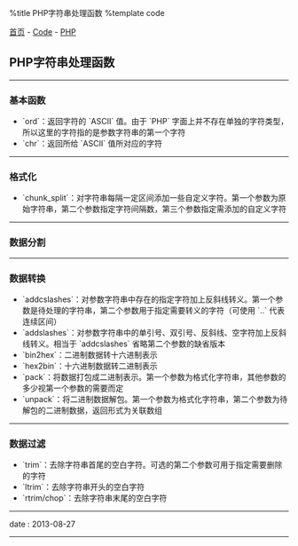 %title PHP字符串处理函数
%template code

[[../../index|首页]] - [[../index|Code]] - [[index|PHP]]
==PHP字符串处理函数==
----
===基本函数===

* `ord`：返回字符的 `ASCII` 值。由于 `PHP` 字面上并不存在单独的字符类型，所以这里的字符指的是参数字符串的第一个字符
* `chr`：返回所给 `ASCII` 值所对应的字符
----
===格式化===

* `chunk_split`：对字符串每隔一定区间添加一些自定义字符。第一个参数为原始字符串，第二个参数指定字符间隔数，第三个参数指定需添加的自定义字符
----
===数据分割===
----
===数据转换===

* `addcslashes`：对参数字符串中存在的指定字符加上反斜线转义。第一个参数是待处理的字符串，第二个参数用于指定需要转义的字符（可使用 `..` 代表连续区间）
* `addslashes`：对参数字符串中的单引号、双引号、反斜线、空字符加上反斜线转义。相当于 `addcslashes` 省略第二个参数的缺省版本
* `bin2hex`：二进制数据转十六进制表示
* `hex2bin`：十六进制数据转二进制表示
* `pack`：将数据打包成二进制表示。第一个参数为格式化字符串，其他参数的多少视第一个参数的需要而定
* `unpack`：将二进制数据解包。第一个参数为格式化字符串，第二个参数为待解包的二进制数据，返回形式为关联数组
----
===数据过滤===

* `trim`：去除字符串首尾的空白字符。可选的第二个参数可用于指定需要删除的字符
* `ltrim`：去除字符串开头的空白字符
* `rtrim/chop`：去除字符串末尾的空白字符
----
<red>date</red> : 2013-08-27
----
